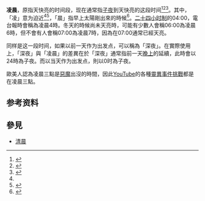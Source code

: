 '''凌晨'''，原指天快亮的时间段，现在通常指[[子夜|子夜]]到天快亮的这段时间<ref name="xdhycd">{{cite book|title=[[现代汉语词典|现代汉语词典]]|isbn=-978-7-100-08467-3|page=[https://archive.org/details/xiandaihanyucidi0006unse/page/825 825]|edition=6|publisher=[[商务印书馆|商务印书馆]]|author=[[中国社会科学院语文研究所|中国社会科学院语文研究所]]词典编辑室|language=zh-hans}}</ref><ref>{{cite web|url=http://dict.revised.moe.edu.tw/cgi-bin/cbdic/gsweb.cgi?o=dcbdic&searchid=Z00000065507|title=凌晨|website=[[教育部重編國語辭典修訂本|教育部重編國語辭典修訂本]]|language=zh-hant|accessdate=2018-10-20|archive-date=2018-10-20|archive-url=https://web.archive.org/web/20181020223933/http://dict.revised.moe.edu.tw/cgi-bin/cbdic/gsweb.cgi?o=dcbdic&searchid=Z00000065507|dead-url=no}}</ref><ref>{{cite web|url=http://www.hko.gov.hk/blog/b5/archives/00000013.htm|title=天文台網誌|website=[[香港天文台|香港天文台]]|author=林超英|language=zh-hant|date=2008-09-01|access-date=2018-10-21|dead-url=no|archive-url=https://web.archive.org/web/20181020182140/http://www.hko.gov.hk/blog/b5/archives/00000013.htm|archive-date=2018-10-20}}</ref>。其中，「凌」意为迫近<ref name="xdhycd" /><ref>{{cite web|url=http://dict.revised.moe.edu.tw/cgi-bin/cbdic/gsweb.cgi?o=dcbdic&searchid=W00000003712|title=凌|website=教育部重編國語辭典修訂本|language=zh-hant|accessdate=2018-10-20|archive-date=2018-10-20|archive-url=https://web.archive.org/web/20181020223808/http://dict.revised.moe.edu.tw/cgi-bin/cbdic/gsweb.cgi?o=dcbdic&searchid=W00000003712|dead-url=no}}</ref>，「晨」指早上太陽剛出來的時候<ref>{{cite web|url=http://dict.revised.moe.edu.tw/cgi-bin/cbdic/gsweb.cgi?o=dcbdic&searchid=W00000008439|title=晨|website=教育部重編國語辭典修訂本|language=zh-hant|accessdate=2018-10-20|archive-date=2018-10-20|archive-url=https://web.archive.org/web/20181020223847/http://dict.revised.moe.edu.tw/cgi-bin/cbdic/gsweb.cgi?o=dcbdic&searchid=W00000008439|dead-url=no}}</ref>。[[二十四小时制|二十四小时制]]的04:00，電台報時會稱為凌晨4時。冬天的時候尚未天亮時，可能有少數人會稱06:00為凌晨6時，但不會有人會稱07:00為凌晨7時，因為在07:00通常已經天亮。

同样是这一段时间，如果以前一天作为出发点，可以稱為「深夜」。在實際使用上，「深夜」與「凌晨」的差異在於「深夜」通常指前一天[[晚上|晚上]]的延續，此時會以24時為子夜。而以当天作为出发点，則以0时為子夜。

歐美人認為凌晨三點是[[惡魔|惡魔]]出沒的時間，因此[[YouTube|YouTube]]的各種[[靈異事件|靈異事件]][[挑戰|挑戰]]都是在凌晨三點。

==参考资料==
{{reflist}}

==參見==
*[[早晨|清晨]]

{{一天裡的時間細分}}